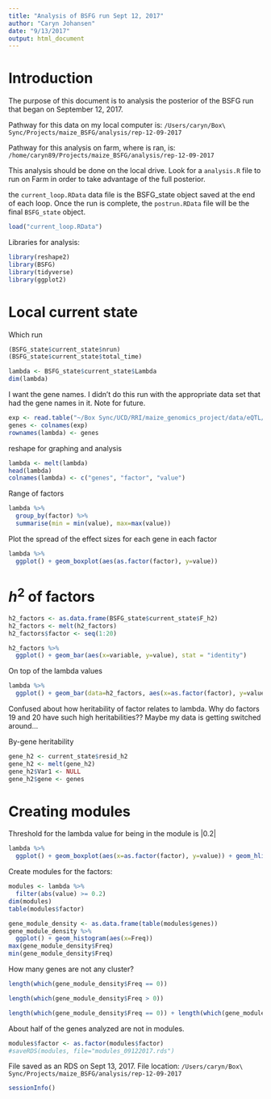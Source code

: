 ```yaml
---
title: "Analysis of BSFG run Sept 12, 2017"
author: "Caryn Johansen"
date: "9/13/2017"
output: html_document
---
```


# Introduction

The purpose of this document is to analysis the posterior of the BSFG run that began on September 12, 2017.

Pathway for this data on my local computer is: `/Users/caryn/Box\ Sync/Projects/maize_BSFG/analysis/rep-12-09-2017`

Pathway for this analysis on farm, where is ran, is: `/home/caryn89/Projects/maize_BSFG/analysis/rep-12-09-2017`

This analysis should be done on the local drive. Look for a `analysis.R` file to run on Farm in order to take advantage of the full posterior.

the `current_loop.RData` data file is the BSFG_state object saved at the end of each loop. Once the run is complete, the `postrun.RData` file will be the final `BSFG_state` object.

```r
load("current_loop.RData")
```

Libraries for analysis:

```r
library(reshape2)
library(BSFG)
library(tidyverse)
library(ggplot2)
```


# Local current state

Which run

```r
(BSFG_state$current_state$nrun)
(BSFG_state$current_state$total_time)
```


```r
lambda <- BSFG_state$current_state$Lambda
dim(lambda)
```

I want the gene names. I didn't do this run with the appropriate data set that had the gene names in it. Note for future.

```r
exp <- read.table("~/Box Sync/UCD/RRI/maize_genomics_project/data/eQTL/maize_414_expressedFPKM_names.txt", sep=",", header=T, row.names = 1)
genes <- colnames(exp)
rownames(lambda) <- genes
```


reshape for graphing and analysis

```r
lambda <- melt(lambda)
head(lambda)
colnames(lambda) <- c("genes", "factor", "value")
```

Range of factors

```r
lambda %>%
  group_by(factor) %>%
  summarise(min = min(value), max=max(value))
```

Plot the spread of the effect sizes for each gene in each factor

```r
lambda %>%
  ggplot() + geom_boxplot(aes(as.factor(factor), y=value))
```

# $h^2$ of factors

```r
h2_factors <- as.data.frame(BSFG_state$current_state$F_h2)
h2_factors <- melt(h2_factors)
h2_factors$factor <- seq(1:20)

h2_factors %>%
  ggplot() + geom_bar(aes(x=variable, y=value), stat = "identity")
```

On top of the lambda values

```r
lambda %>%
  ggplot() + geom_bar(data=h2_factors, aes(x=as.factor(factor), y=value), stat = "identity") + geom_boxplot(aes(as.factor(factor), y=value))
```

Confused about how heritability of factor relates to lambda. Why do factors 19 and 20 have such high heritabilities?? Maybe my data is getting switched around...

By-gene heritability

```r
gene_h2 <- current_state$resid_h2
gene_h2 <- melt(gene_h2)
gene_h2$Var1 <- NULL
gene_h2$gene <- genes

```


# Creating modules

Threshold for the lambda value for being in the module is |0.2|

```r
lambda %>%
  ggplot() + geom_boxplot(aes(x=as.factor(factor), y=value)) + geom_hline(yintercept = c(0.2, -0.2), color="red")
```

Create modules for the factors:

```r
modules <- lambda %>%
  filter(abs(value) >= 0.2)
dim(modules)
table(modules$factor)

gene_module_density <- as.data.frame(table(modules$genes))
gene_module_density %>%
  ggplot() + geom_histogram(aes(x=Freq))
max(gene_module_density$Freq)
min(gene_module_density$Freq)
```

How many genes are not any cluster?

```r
length(which(gene_module_density$Freq == 0))

length(which(gene_module_density$Freq > 0))

length(which(gene_module_density$Freq == 0)) + length(which(gene_module_density$Freq > 0))
```

About half of the genes analyzed are not in modules.

```r
modules$factor <- as.factor(modules$factor)
#saveRDS(modules, file="modules_09122017.rds")
```

File saved as an RDS on Sept 13, 2017. File location: `/Users/caryn/Box\ Sync/Projects/maize_BSFG/analysis/rep-12-09-2017`



```r
sessionInfo()
```

